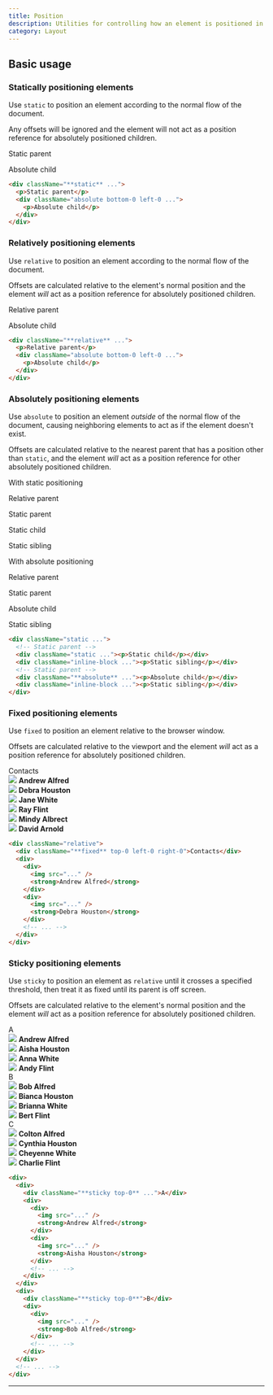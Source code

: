 ```yaml
---
title: Position
description: Utilities for controlling how an element is positioned in the DOM.
category: Layout
---
```



## Basic usage

### Statically positioning elements

Use `static` to position an element according to the normal flow of the document.

Any offsets will be ignored and the element will not act as a position reference for absolutely positioned children.

<Example>
  <div className="relative text-sm font-medium leading-6">
    <div className="bg-purple-400/20 border border-purple-700/10 rounded-lg p-4 dark:bg-sky-900/70 dark:border-0">
      <div className="static bg-purple-400/20 border border-purple-700/10 p-4 h-32 dark:bg-sky-400/20 dark:border-0">
        <p className="text-purple-700 dark:text-sky-200">Static parent</p>
        <div className="absolute bottom-0 left-0 bg-purple-500 shadow-lg rounded-lg p-4 text-white dark:bg-sky-500">
          <p>Absolute child</p>
        </div>
      </div>
    </div>
  </div>
</Example>

```html
<div className="**static** ...">
  <p>Static parent</p>
  <div className="absolute bottom-0 left-0 ...">
    <p>Absolute child</p>
  </div>
</div>
```

### Relatively positioning elements

Use `relative` to position an element according to the normal flow of the document.

Offsets are calculated relative to the element's normal position and the element _will_ act as a position reference for absolutely positioned children.

<Example>
  <div className="relative text-sm font-medium leading-6">
    <div className="bg-sky-400/20 border border-sky-700/10 rounded-lg p-4 dark:bg-blue-900/70 dark:border-0">
      <div className="relative bg-sky-400/20 border border-sky-700/10 p-4 h-32 dark:bg-blue-400/20 dark:border-0">
        <p className="text-sky-700 dark:text-white">Relative parent</p>
        <div className="absolute bottom-0 left-0 bg-sky-500 shadow-lg rounded-lg p-4 text-white dark:bg-blue-500">
          <p>Absolute child</p>
        </div>
      </div>
    </div>
  </div>
</Example>

```html
<div className="**relative** ...">
  <p>Relative parent</p>
  <div className="absolute bottom-0 left-0 ...">
    <p>Absolute child</p>
  </div>
</div>
```

### Absolutely positioning elements

Use `absolute` to position an element _outside_ of the normal flow of the document, causing neighboring elements to act as if the element doesn't exist.

Offsets are calculated relative to the nearest parent that has a position other than `static`, and the element _will_ act as a position reference for other absolutely positioned children.

<Example>
  <div className="space-y-8">
    <div>
      <p className="text-sm text-slate-500 font-medium mb-4">
        With static positioning
      </p>
      <div className="relative text-sm font-medium leading-6">
        <div className="relative bg-indigo-400/20 border border-indigo-700/10 rounded-lg p-4 dark:bg-indigo-900/80 dark:border-0">
          <p className="text-indigo-700 -mt-2 mb-2 dark:text-indigo-200">
            Relative parent
          </p>
          <div className="static bg-indigo-400/20 border border-indigo-700/10 p-4 h-32 flex flex-col justify-between dark:border-0">
            <p className="text-indigo-700 dark:text-indigo-200">
              Static parent
            </p>
            <div className="flex gap-4">
              <div className=" bottom-0 left-0 bg-indigo-500 shadow-lg rounded-lg p-4 text-white">
                <p>Static child</p>
              </div>
              <div className="bg-indigo-100 shadow-lg rounded-lg p-4 text-indigo-600">
                <p>Static sibling</p>
              </div>
            </div>
          </div>
        </div>
      </div>
    </div>
    <div>
      <p className="text-sm text-slate-500 font-medium mb-4">
        With absolute positioning
      </p>
      <div className="relative text-sm font-medium leading-6">
        <div className="relative bg-indigo-400/20 border border-indigo-700/10 rounded-lg p-4 dark:bg-indigo-900/80 dark:border-0">
          <p className="text-indigo-700 -mt-2 mb-2 dark:text-indigo-200">
            Relative parent
          </p>
          <div className="static bg-indigo-400/20 border border-indigo-700/10 p-4 h-32 flex flex-col justify-between dark:border-0">
            <p className="text-indigo-700 dark:text-indigo-200">
              Static parent
            </p>
            <div className="flex gap-4">
              <div className="absolute top-0 right-0 bg-indigo-500 shadow-lg rounded-lg p-4 text-white">
                <p>Absolute child</p>
              </div>
              <div className="bg-indigo-100 shadow-lg rounded-lg p-4 text-indigo-600">
                <p>Static sibling</p>
              </div>
            </div>
          </div>
        </div>
      </div>
    </div>
  </div>
</Example>

```html
<div className="static ...">
  <!-- Static parent -->
  <div className="static ..."><p>Static child</p></div>
  <div className="inline-block ..."><p>Static sibling</p></div>
  <!-- Static parent -->
  <div className="**absolute** ..."><p>Absolute child</p></div>
  <div className="inline-block ..."><p>Static sibling</p></div>
</div>
```

### Fixed positioning elements

Use `fixed` to position an element relative to the browser window.

Offsets are calculated relative to the viewport and the element _will_ act as a position reference for absolutely positioned children.

<Example p="none">
  <div className="px-3">
    <div className="relative max-w-md mx-auto bg-white dark:bg-slate-800 shadow-lg h-80 overflow-hidden ring-1 ring-slate-900/5">
      <div className="absolute top-0 left-0 right-0 px-4 py-3 flex items-center font-semibold text-sm text-slate-900 dark:text-slate-200 bg-slate-50/90 dark:bg-slate-700/90 backdrop-blur-sm ring-1 ring-slate-900/10 dark:ring-black/10">
        Contacts
      </div>
      <div className="overflow-auto flex flex-col divide-y h-80 dark:divide-slate-200/5">
        <div className="flex items-center gap-4 p-4">
          <img
            className="w-12 h-12 rounded-full"
            src="https://images.unsplash.com/photo-1501196354995-cbb51c65aaea?ixlib=rb-1.2.1&ixid=MnwxMjA3fDB8MHxwaG90by1wYWdlfHx8fGVufDB8fHx8&auto=format&fit=facearea&facepad=4&w=256&h=256&q=80"
          />
          <strong className="text-slate-900 text-sm font-medium dark:text-slate-200">
            Andrew Alfred
          </strong>
        </div>
        <div className="flex items-center gap-4 p-4">
          <img
            className="w-12 h-12 rounded-full"
            src="https://images.unsplash.com/photo-1531123897727-8f129e1688ce?ixlib=rb-1.2.1&ixid=MnwxMjA3fDB8MHxwaG90by1wYWdlfHx8fGVufDB8fHx8&auto=format&fit=facearea&facepad=4&w=256&h=256&q=80"
          />
          <strong className="text-slate-900 text-sm font-medium dark:text-slate-200">
            Debra Houston
          </strong>
        </div>
        <div className="flex items-center gap-4 p-4">
          <img
            className="w-12 h-12 rounded-full"
            src="https://images.unsplash.com/photo-1517841905240-472988babdf9?ixlib=rb-1.2.1&ixid=MnwxMjA3fDB8MHxwaG90by1wYWdlfHx8fGVufDB8fHx8&auto=format&fit=facearea&facepad=4&w=256&h=256&q=80"
          />
          <strong className="text-slate-900 text-sm font-medium dark:text-slate-200">
            Jane White
          </strong>
        </div>
        <div className="flex items-center gap-4 p-4">
          <img
            className="w-12 h-12 rounded-full"
            src="https://images.unsplash.com/photo-1531427186611-ecfd6d936c79?ixlib=rb-1.2.1&ixid=MnwxMjA3fDB8MHxwaG90by1wYWdlfHx8fGVufDB8fHx8&auto=format&fit=facearea&facepad=4&w=256&h=256&q=80"
          />
          <strong className="text-slate-900 text-sm font-medium dark:text-slate-200">
            Ray Flint
          </strong>
        </div>
        <div className="flex items-center gap-4 p-4">
          <img
            className="w-12 h-12 rounded-full"
            src="https://images.unsplash.com/photo-1580489944761-15a19d654956?ixlib=rb-1.2.1&ixid=MnwxMjA3fDB8MHxwaG90by1wYWdlfHx8fGVufDB8fHx8&auto=format&fit=facearea&facepad=4&w=256&h=256&q=80"
          />
          <strong className="text-slate-900 text-sm font-medium dark:text-slate-200">
            Mindy Albrect
          </strong>
        </div>
        <div className="flex items-center gap-4 p-4">
          <img
            className="w-12 h-12 rounded-full"
            src="https://images.unsplash.com/photo-1492562080023-ab3db95bfbce?ixlib=rb-1.2.1&ixid=MnwxMjA3fDB8MHxwaG90by1wYWdlfHx8fGVufDB8fHx8&auto=format&fit=facearea&facepad=4&w=256&h=256&q=80"
          />
          <strong className="text-slate-900 text-sm font-medium dark:text-slate-200">
            David Arnold
          </strong>
        </div>
      </div>
    </div>
  </div>
</Example>

```html
<div className="relative">
  <div className="**fixed** top-0 left-0 right-0">Contacts</div>
  <div>
    <div>
      <img src="..." />
      <strong>Andrew Alfred</strong>
    </div>
    <div>
      <img src="..." />
      <strong>Debra Houston</strong>
    </div>
    <!-- ... -->
  </div>
</div>
```

### Sticky positioning elements

Use `sticky` to position an element as `relative` until it crosses a specified threshold, then treat it as fixed until its parent is off screen.

Offsets are calculated relative to the element's normal position and the element _will_ act as a position reference for absolutely positioned children.

<Example p="none">
  <div className="px-3">
    <div className="relative max-w-md mx-auto bg-white dark:bg-slate-800 shadow-lg h-80 overflow-auto ring-1 ring-slate-900/5 -my-px">
      <div className="relative">
        <div className="sticky top-0 px-4 py-3 flex items-center font-semibold text-sm text-slate-900 dark:text-slate-200 bg-slate-50/90 dark:bg-slate-700/90 backdrop-blur-sm ring-1 ring-slate-900/10 dark:ring-black/10">
          A
        </div>
        <div className="divide-y dark:divide-slate-200/5">
          <div className="flex items-center gap-4 p-4">
            <img
              className="w-12 h-12 rounded-full"
              src="https://images.unsplash.com/photo-1501196354995-cbb51c65aaea?ixlib=rb-1.2.1&ixid=MnwxMjA3fDB8MHxwaG90by1wYWdlfHx8fGVufDB8fHx8&auto=format&fit=facearea&facepad=4&w=256&h=256&q=80"
            />
            <strong className="text-slate-900 text-sm font-medium dark:text-slate-200">
              Andrew Alfred
            </strong>
          </div>
          <div className="flex items-center gap-4 p-4">
            <img
              className="w-12 h-12 rounded-full"
              src="https://images.unsplash.com/photo-1531123897727-8f129e1688ce?ixlib=rb-1.2.1&ixid=MnwxMjA3fDB8MHxwaG90by1wYWdlfHx8fGVufDB8fHx8&auto=format&fit=facearea&facepad=4&w=256&h=256&q=80"
            />
            <strong className="text-slate-900 text-sm font-medium dark:text-slate-200">
              Aisha Houston
            </strong>
          </div>
          <div className="flex items-center gap-4 p-4">
            <img
              className="w-12 h-12 rounded-full"
              src="https://images.unsplash.com/photo-1517841905240-472988babdf9?ixlib=rb-1.2.1&ixid=MnwxMjA3fDB8MHxwaG90by1wYWdlfHx8fGVufDB8fHx8&auto=format&fit=facearea&facepad=4&w=256&h=256&q=80"
            />
            <strong className="text-slate-900 text-sm font-medium dark:text-slate-200">
              Anna White
            </strong>
          </div>
          <div className="flex items-center gap-4 p-4">
            <img
              className="w-12 h-12 rounded-full"
              src="https://images.unsplash.com/photo-1531427186611-ecfd6d936c79?ixlib=rb-1.2.1&ixid=MnwxMjA3fDB8MHxwaG90by1wYWdlfHx8fGVufDB8fHx8&auto=format&fit=facearea&facepad=4&w=256&h=256&q=80"
            />
            <strong className="text-slate-900 text-sm font-medium dark:text-slate-200">
              Andy Flint
            </strong>
          </div>
        </div>
      </div>
      <div className="relative">
        <div className="sticky top-0 px-4 py-3 flex items-center font-semibold text-sm text-slate-900 dark:text-slate-200 bg-slate-50/90 dark:bg-slate-700/90 backdrop-blur-sm ring-1 ring-slate-900/10 dark:ring-black/10">
          B
        </div>
        <div className="divide-y dark:divide-slate-200/5">
          <div className="flex items-center gap-4 p-4">
            <img
              className="w-12 h-12 rounded-full"
              src="https://images.unsplash.com/photo-1501196354995-cbb51c65aaea?ixlib=rb-1.2.1&ixid=MnwxMjA3fDB8MHxwaG90by1wYWdlfHx8fGVufDB8fHx8&auto=format&fit=facearea&facepad=4&w=256&h=256&q=80"
            />
            <strong className="text-slate-900 text-sm font-medium dark:text-slate-200">
              Bob Alfred
            </strong>
          </div>
          <div className="flex items-center gap-4 p-4">
            <img
              className="w-12 h-12 rounded-full"
              src="https://images.unsplash.com/photo-1531123897727-8f129e1688ce?ixlib=rb-1.2.1&ixid=MnwxMjA3fDB8MHxwaG90by1wYWdlfHx8fGVufDB8fHx8&auto=format&fit=facearea&facepad=4&w=256&h=256&q=80"
            />
            <strong className="text-slate-900 text-sm font-medium dark:text-slate-200">
              Bianca Houston
            </strong>
          </div>
          <div className="flex items-center gap-4 p-4">
            <img
              className="w-12 h-12 rounded-full"
              src="https://images.unsplash.com/photo-1517841905240-472988babdf9?ixlib=rb-1.2.1&ixid=MnwxMjA3fDB8MHxwaG90by1wYWdlfHx8fGVufDB8fHx8&auto=format&fit=facearea&facepad=4&w=256&h=256&q=80"
            />
            <strong className="text-slate-900 text-sm font-medium dark:text-slate-200">
              Brianna White
            </strong>
          </div>
          <div className="flex items-center gap-4 p-4">
            <img
              className="w-12 h-12 rounded-full"
              src="https://images.unsplash.com/photo-1531427186611-ecfd6d936c79?ixlib=rb-1.2.1&ixid=MnwxMjA3fDB8MHxwaG90by1wYWdlfHx8fGVufDB8fHx8&auto=format&fit=facearea&facepad=4&w=256&h=256&q=80"
            />
            <strong className="text-slate-900 text-sm font-medium dark:text-slate-200">
              Bert Flint
            </strong>
          </div>
        </div>
      </div>
      <div className="relative">
        <div className="sticky top-0 px-4 py-3 flex items-center font-semibold text-sm text-slate-900 dark:text-slate-200 bg-slate-50/90 dark:bg-slate-700/90 backdrop-blur-sm ring-1 ring-slate-900/10 dark:ring-black/10">
          C
        </div>
        <div className="divide-y dark:divide-slate-200/5">
          <div className="flex items-center gap-4 p-4">
            <img
              className="w-12 h-12 rounded-full"
              src="https://images.unsplash.com/photo-1501196354995-cbb51c65aaea?ixlib=rb-1.2.1&ixid=MnwxMjA3fDB8MHxwaG90by1wYWdlfHx8fGVufDB8fHx8&auto=format&fit=facearea&facepad=4&w=256&h=256&q=80"
            />
            <strong className="text-slate-900 text-sm font-medium dark:text-slate-200">
              Colton Alfred
            </strong>
          </div>
          <div className="flex items-center gap-4 p-4">
            <img
              className="w-12 h-12 rounded-full"
              src="https://images.unsplash.com/photo-1531123897727-8f129e1688ce?ixlib=rb-1.2.1&ixid=MnwxMjA3fDB8MHxwaG90by1wYWdlfHx8fGVufDB8fHx8&auto=format&fit=facearea&facepad=4&w=256&h=256&q=80"
            />
            <strong className="text-slate-900 text-sm font-medium dark:text-slate-200">
              Cynthia Houston
            </strong>
          </div>
          <div className="flex items-center gap-4 p-4">
            <img
              className="w-12 h-12 rounded-full"
              src="https://images.unsplash.com/photo-1517841905240-472988babdf9?ixlib=rb-1.2.1&ixid=MnwxMjA3fDB8MHxwaG90by1wYWdlfHx8fGVufDB8fHx8&auto=format&fit=facearea&facepad=4&w=256&h=256&q=80"
            />
            <strong className="text-slate-900 text-sm font-medium dark:text-slate-200">
              Cheyenne White
            </strong>
          </div>
          <div className="flex items-center gap-4 p-4">
            <img
              className="w-12 h-12 rounded-full"
              src="https://images.unsplash.com/photo-1531427186611-ecfd6d936c79?ixlib=rb-1.2.1&ixid=MnwxMjA3fDB8MHxwaG90by1wYWdlfHx8fGVufDB8fHx8&auto=format&fit=facearea&facepad=4&w=256&h=256&q=80"
            />
            <strong className="text-slate-900 text-sm font-medium dark:text-slate-200">
              Charlie Flint
            </strong>
          </div>
        </div>
      </div>
    </div>
  </div>
</Example>

```html
<div>
  <div>
    <div className="**sticky top-0** ...">A</div>
    <div>
      <div>
        <img src="..." />
        <strong>Andrew Alfred</strong>
      </div>
      <div>
        <img src="..." />
        <strong>Aisha Houston</strong>
      </div>
      <!-- ... -->
    </div>
  </div>
  <div>
    <div className="**sticky top-0**">B</div>
    <div>
      <div>
        <img src="..." />
        <strong>Bob Alfred</strong>
      </div>
      <!-- ... -->
    </div>
  </div>
  <!-- ... -->
</div>
```

---
